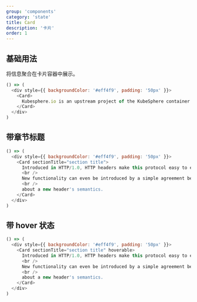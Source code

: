 ```yaml
---
group: 'components'
category: 'state'
title: Card
description: '卡片'
order: 1
---
```


## 基础用法

将信息聚合在卡片容器中展示。

```js live=true
() => (
  <div style={{ backgroundColor: '#eff4f9', padding: '50px' }}>
    <Card>
      Kubesphere.io is an upstream project of the KubeSphere container management platform.
    </Card>
  </div>
)
```

## 带章节标题

```js live=true
() => (
  <div style={{ backgroundColor: '#eff4f9', padding: '50px' }}>
    <Card sectionTitle="section title">
      Introduced in HTTP/1.0, HTTP headers make this protocol easy to extend and experiment with.
      <br />
      New functionality can even be introduced by a simple agreement between a client and a server
      <br />
      about a new header's semantics.
    </Card>
  </div>
)
```


## 带 hover 状态

```js live=true
() => (
  <div style={{ backgroundColor: '#eff4f9', padding: '50px' }}>
    <Card sectionTitle="section title" hoverable>
      Introduced in HTTP/1.0, HTTP headers make this protocol easy to extend and experiment with.
      <br />
      New functionality can even be introduced by a simple agreement between a client and a server
      <br />
      about a new header's semantics.
    </Card>
  </div>
)
```
